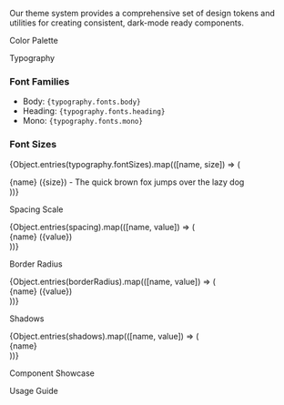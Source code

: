 
<Meta title="Theme/Overview" />

<Title>Theme System</Title>

Our theme system provides a comprehensive set of design tokens and utilities for creating consistent, dark-mode ready components.

<Subtitle>Color Palette</Subtitle>

<ColorPalette>
  <ColorItem 
    title="Primary" 
    subtitle="Primary brand colors"
    colors={colors.primary} 
  />
  <ColorItem 
    title="Neutral" 
    subtitle="Neutral grays"
    colors={colors.neutral} 
  />
  <ColorItem 
    title="Success" 
    subtitle="Success states"
    colors={colors.success} 
  />
  <ColorItem 
    title="Warning" 
    subtitle="Warning states"
    colors={colors.warning} 
  />
  <ColorItem 
    title="Error" 
    subtitle="Error states"
    colors={colors.error} 
  />
</ColorPalette>

<Subtitle>Typography</Subtitle>

### Font Families
- Body: `{typography.fonts.body}`
- Heading: `{typography.fonts.heading}`
- Mono: `{typography.fonts.mono}`

### Font Sizes
{Object.entries(typography.fontSizes).map(([name, size]) => (
  <div key={name} style={{ fontSize: size, marginBottom: '0.5rem' }}>
    {name} ({size}) - The quick brown fox jumps over the lazy dog
  </div>
))}

<Subtitle>Spacing Scale</Subtitle>

<div style={{ display: 'flex', flexWrap: 'wrap', gap: '1rem' }}>
  {Object.entries(spacing).map(([name, value]) => (
    <div key={name} style={{ 
      width: value, 
      height: '20px', 
      background: colors.primary[500],
      borderRadius: '4px'
    }}>
      <div style={{ fontSize: '12px', marginTop: '24px' }}>{name} ({value})</div>
    </div>
  ))}
</div>

<Subtitle>Border Radius</Subtitle>

<div style={{ display: 'flex', flexWrap: 'wrap', gap: '1rem' }}>
  {Object.entries(borderRadius).map(([name, value]) => (
    <div key={name} style={{ 
      width: '100px', 
      height: '100px', 
      background: colors.primary[500],
      borderRadius: value
    }}>
      <div style={{ fontSize: '12px', marginTop: '110px' }}>{name} ({value})</div>
    </div>
  ))}
</div>

<Subtitle>Shadows</Subtitle>

<div style={{ display: 'flex', flexWrap: 'wrap', gap: '2rem', padding: '2rem' }}>
  {Object.entries(shadows).map(([name, value]) => (
    <div key={name} style={{ 
      width: '150px', 
      height: '150px', 
      background: 'white',
      boxShadow: value,
      borderRadius: '8px'
    }}>
      <div style={{ padding: '1rem' }}>{name}</div>
    </div>
  ))}
</div>

<Subtitle>Component Showcase</Subtitle>

<Story name="Theme Showcase">
  <ThemeShowcase />
</Story>

<Subtitle>Usage Guide</Subtitle>

<Story name="Theme Usage">
  <ThemeUsage />
</Story> 